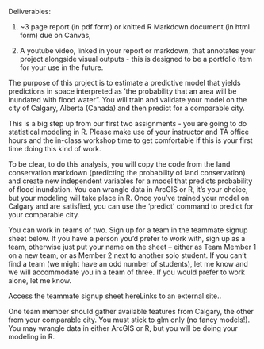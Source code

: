 Deliverables:

1. ~3 page report (in pdf form) or knitted R Markdown document (in html form) due on Canvas,

2. A youtube video, linked in your report or markdown, that annotates your project alongside visual outputs - this is designed to be a portfolio item for your use in the future.

The purpose of this project is to estimate a predictive model that yields predictions in space interpreted as ‘the probability that an area will be inundated with flood water”. You will train and validate your model on the city of Calgary, Alberta (Canada) and then predict for a comparable city.

This is a big step up from our first two assignments - you are going to do statistical modeling in R. Please make use of your instructor and TA office hours and the in-class workshop time to get comfortable if this is your first time doing this kind of work.

To be clear, to do this analysis, you will copy the code from the land conservation markdown (predicting the probability of land conservation) and create new independent variables for a model that predicts probability of flood inundation. You can wrangle data in ArcGIS or R, it’s your choice, but your modeling will take place in R. Once you’ve trained your model on Calgary and are satisfied, you can use the ‘predict’ command to predict for your comparable city.

You can work in teams of two. Sign up for a team in the teammate signup sheet below. If you have a person you’d prefer to work with, sign up as a team, otherwise just put your name on the sheet – either as Team Member 1 on a new team, or as Member 2 next to another solo student. If you can’t find a team (we might have an odd number of students), let me know and we will accommodate you in a team of three. If you would prefer to work alone, let me know.

Access the teammate signup sheet hereLinks to an external site..

One team member should gather available features from Calgary, the other from your comparable city. You must stick to glm only (no fancy models!). You may wrangle data in either ArcGIS or R, but you will be doing your modeling in R.
